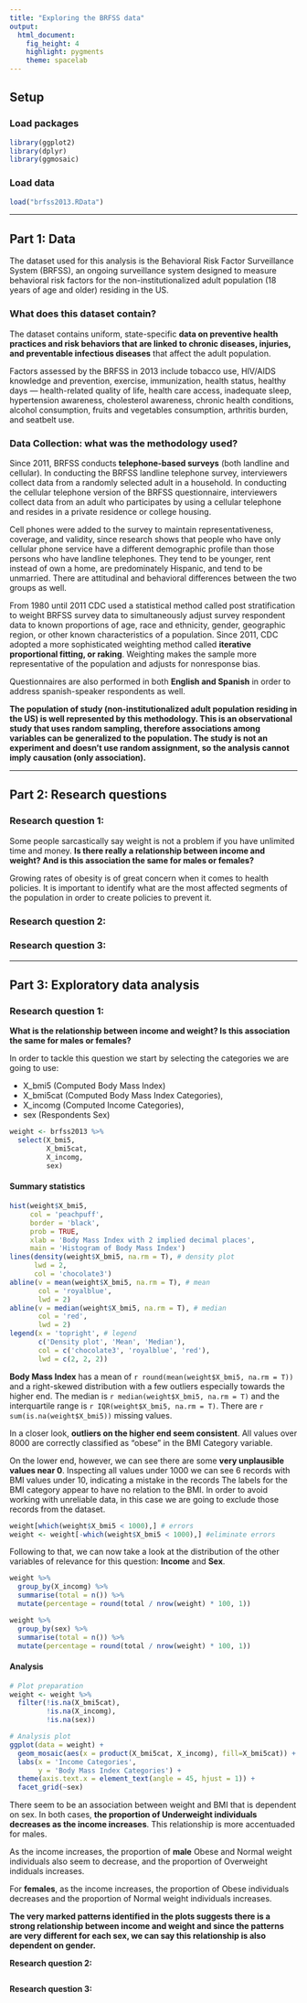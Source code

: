 ```yaml
---
title: "Exploring the BRFSS data"
output: 
  html_document: 
    fig_height: 4
    highlight: pygments
    theme: spacelab
---
```


## Setup

### Load packages

```r
library(ggplot2)
library(dplyr)
library(ggmosaic)
```

### Load data

```r
load("brfss2013.RData")
```



* * *

## Part 1: Data

The dataset used for this analysis is the Behavioral Risk Factor Surveillance System (BRFSS), an ongoing surveillance system designed to measure behavioral risk factors for the non-institutionalized adult population (18 years of age and older) residing in the US.

### What does this dataset contain?

The dataset contains uniform, state-specific **data on preventive health practices and risk behaviors that are linked to chronic diseases, injuries, and preventable infectious diseases** that affect the adult population. 

Factors assessed by the BRFSS in 2013 include tobacco use, HIV/AIDS knowledge and prevention, exercise, immunization, health status, healthy days — health-related quality of life, health care access, inadequate sleep, hypertension awareness, cholesterol awareness, chronic health conditions, alcohol consumption, fruits and vegetables consumption, arthritis burden, and seatbelt use. 

### Data Collection: what was the methodology used?

Since 2011, BRFSS conducts **telephone-based surveys** (both landline and cellular). In conducting the BRFSS landline telephone survey, interviewers collect data from a randomly selected adult in a household. In conducting the cellular telephone version of the BRFSS questionnaire, interviewers collect data from an adult who participates by using a cellular telephone and resides in a private residence or college housing.

Cell phones were added to the survey  to maintain representativeness, coverage, and validity, since research shows that people who have only cellular phone service have a different demographic profile than those persons who have landline telephones. They tend to be younger, rent instead of own a home, are predominately Hispanic, and tend to be unmarried. There are attitudinal and behavioral differences between the two groups as well.

From 1980 until 2011 CDC used a statistical method called post stratification to weight BRFSS survey data to simultaneously adjust survey respondent data to known proportions of age, race and ethnicity, gender, geographic region, or other known characteristics of a population. Since 2011, CDC adopted a more sophisticated weighting method called **iterative proportional fitting, or raking**.  Weighting makes the sample more representative of the population and adjusts for nonresponse bias.

Questionnaires are also performed in both **English and Spanish** in order to address spanish-speaker respondents as well. 

**The population of study (non-institutionalized adult population residing in the US) is well represented by this methodology. This is an observational study that uses random sampling, therefore associations among variables can be generalized to the population. The study is not an experiment and doesn’t use random assignment, so the analysis cannot imply causation (only association).**

* * *

## Part 2: Research questions

### Research question 1:

Some people sarcastically say weight is not a problem if you have unlimited time and money. **Is there really a relationship between income and weight? And is this association the same for males or females?**

Growing rates of obesity is of great concern when it comes to health policies. It is important to identify what are the most affected segments of the population in order to create policies to prevent it.

### Research question 2:



### Research question 3:


* * *

## Part 3: Exploratory data analysis

### Research question 1:

**What is the relationship between income and weight? Is this association the same for males or females?**

In order to tackle this question we start by selecting the categories we are going to use:

* X_bmi5 (Computed Body Mass Index)
* X_bmi5cat (Computed Body Mass Index Categories),
* X_incomg (Computed Income Categories),
* sex (Respondents Sex)

```r
weight <- brfss2013 %>% 
  select(X_bmi5,
         X_bmi5cat,
         X_incomg,
         sex)
```

#### Summary statistics

```r
hist(weight$X_bmi5,
     col = 'peachpuff',
     border = 'black', 
     prob = TRUE,
     xlab = 'Body Mass Index with 2 implied decimal places',
     main = 'Histogram of Body Mass Index')
lines(density(weight$X_bmi5, na.rm = T), # density plot
      lwd = 2,
      col = 'chocolate3')
abline(v = mean(weight$X_bmi5, na.rm = T), # mean
       col = 'royalblue',
       lwd = 2)
abline(v = median(weight$X_bmi5, na.rm = T), # median
       col = 'red',
       lwd = 2)
legend(x = 'topright', # legend
       c('Density plot', 'Mean', 'Median'),
       col = c('chocolate3', 'royalblue', 'red'),
       lwd = c(2, 2, 2))
```

**Body Mass Index** has a mean of `r round(mean(weight$X_bmi5, na.rm = T))` and a right-skewed distribution with a few outliers especially towards the higher end. The median is `r median(weight$X_bmi5, na.rm = T)` and the interquartile range is `r IQR(weight$X_bmi5, na.rm = T)`. There are `r sum(is.na(weight$X_bmi5))` missing values.

In a closer look, **outliers on the higher end seem consistent**. All values over 8000 are correctly classified as "obese" in the BMI Category variable.

On the lower end, however, we can see there are some **very unplausible values near 0**. Inspecting all values under 1000 we can see 6 records with BMI values under 10, indicating a mistake in the records The labels for the BMI category appear to have no relation to the BMI. In order to avoid working with unreliable data, in this case we are going to exclude those records from the dataset.

```r
weight[which(weight$X_bmi5 < 1000),] # errors
weight <- weight[-which(weight$X_bmi5 < 1000),] #eliminate errors
```


Following to that, we can now take a look at the distribution of the other variables of relevance for this question: **Income** and **Sex**.


```r
weight %>%
  group_by(X_incomg) %>% 
  summarise(total = n()) %>% 
  mutate(percentage = round(total / nrow(weight) * 100, 1))

weight %>%
  group_by(sex) %>% 
  summarise(total = n()) %>% 
  mutate(percentage = round(total / nrow(weight) * 100, 1))
```

#### Analysis

```r
# Plot preparation
weight <- weight %>% 
  filter(!is.na(X_bmi5cat),
         !is.na(X_incomg),
         !is.na(sex))

# Analysis plot
ggplot(data = weight) +
  geom_mosaic(aes(x = product(X_bmi5cat, X_incomg), fill=X_bmi5cat)) +
  labs(x = 'Income Categories',
       y = 'Body Mass Index Categories') +
  theme(axis.text.x = element_text(angle = 45, hjust = 1)) +
  facet_grid(~sex)
```

There seem to be an association between weight and BMI that is dependent on sex.
In both cases, **the proportion of Underweight individuals decreases as the income increases**. This relationship is more accentuaded for males.

As the income increases, the proportion of **male** Obese and Normal weight individuals also seem to decrease, and the proportion of Overweight indiduals increases.

For **females**, as the income increases, the proportion of Obese individuals decreases and the proportion of Normal weight individuals increases.

**The very marked patterns identified in the plots suggests there is a strong relationship between income and weight and since the patterns are very different for each sex, we can say this relationship is also dependent on gender.**

**Research question 2:**

```r

```



**Research question 3:**

```r

```

